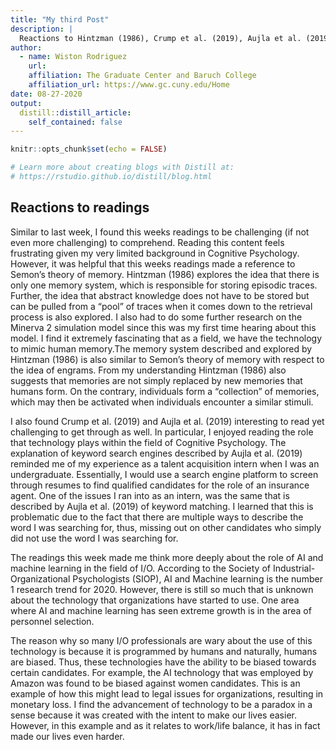 ```yaml
---
title: "My third Post"
description: |
  Reactions to Hintzman (1986), Crump et al. (2019), Aujla et al. (2019)
author:
  - name: Wiston Rodriguez  
    url: 
    affiliation: The Graduate Center and Baruch College
    affiliation_url: https://www.gc.cuny.edu/Home
date: 08-27-2020
output:
  distill::distill_article:
    self_contained: false
---
```


```r
knitr::opts_chunk$set(echo = FALSE)

# Learn more about creating blogs with Distill at:
# https://rstudio.github.io/distill/blog.html

```

## Reactions to readings 

Similar to last week, I found this weeks readings to be challenging (if not even more challenging) to comprehend. Reading this content feels frustrating given my very limited background in Cognitive Psychology. However, it was helpful that this weeks readings made a reference to Semon's theory of memory. Hintzman (1986) explores the idea that there is only one memory system, which is responsible for storing episodic traces. Further, the idea that abstract knowledge does not have to be stored but can be pulled from a "pool" of traces when it comes down to the retrieval process is also explored. I also had to do some further research on the Minerva 2 simulation model since this was my first time hearing about this model. I find it extremely fascinating that as a field, we have the technology to mimic human memory.The memory system described and explored by Hintzman (1986) is also similar to Semon's theory of memory with respect to the idea of engrams. From my understanding Hintzman (1986) also suggests that memories are not simply replaced by new memories that humans form. On the contrary, individuals form a "collection" of memories, which may then be activated when individuals encounter a similar stimuli.   

I also found Crump et al. (2019) and Aujla et al. (2019) interesting to read yet challenging to get through as well. In particular, I enjoyed reading the role that technology plays within the field of Cognitive Psychology. The explanation of keyword search engines described by Aujla et al. (2019) reminded me of my experience as a talent acquisition intern when I was an undergraduate. Essentially, I would use a search engine platform to screen through resumes to find qualified candidates for the role of an insurance agent. One of the issues I ran into as an intern, was the same that is described by Aujla et al. (2019) of keyword matching. I learned that this is problematic due to the fact that there are multiple ways to describe the word I was searching for, thus, missing out on other candidates who simply did not use the word I was searching for. 

The readings this week made me think more deeply about the role of AI and machine learning in the field of I/O. According to the Society of Industrial-Organizational Psychologists (SIOP), AI and Machine learning is the number 1 research trend for 2020. However, there is still so much that is unknown about the technology that organizations have started to use. One area where AI and machine learning has seen extreme growth is in the area of personnel selection. 

The reason why so many I/O professionals are wary about the use of this technology is because it is programmed by humans and naturally, humans are biased. Thus, these technologies have the ability to be biased towards certain candidates. For example, the AI technology that was employed by Amazon was found to be biased against women candidates. This is an example of how this might lead to legal issues for organizations, resulting in monetary loss. I find the advancement of technology to be a paradox in a sense because it was created with the intent to make our lives easier. However, in this example and as it relates to work/life balance, it has in fact made our lives even harder. 